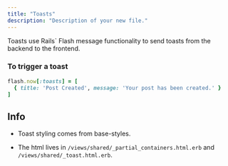 ```yaml
---
title: "Toasts"
description: "Description of your new file."
---
```


Toasts use Rails\` Flash message functionality to send toasts from the backend to the frontend.

### To trigger a toast

```ruby
flash.now[:toasts] = [
  { title: 'Post Created', message: 'Your post has been created.' }
]
```

## Info

* Toast styling comes from base-styles.

* The html lives in `/views/shared/_partial_containers.html.erb` and `/views/shared/_toast.html.erb`.